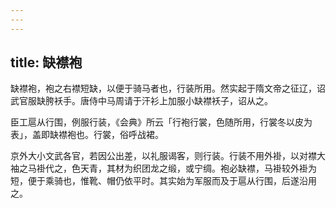 ```yaml
---
---
---
```

title: 缺襟袍
---



缺襟袍，袍之右襟短缺，以便于骑马者也，行装所用。然实起于隋文帝之征辽，诏武官服缺胯袄手。唐侍中马周请于汗衫上加服小缺襟袄子，诏从之。

臣工扈从行围，例服行装，《会典》所云「行袍行裳，色随所用，行裳冬以皮为表」，盖即缺襟袍也。行裳，俗呼战裙。

京外大小文武各官，若因公出差，以礼服谒客，则行装。行装不用外褂，以对襟大袖之马褂代之，色天青，其材为织团龙之缎，或宁绸。袍必缺襟，马褂较外褂为短，便于乘骑也，惟靴、帽仍依平时。其实始为军服而及于扈从行围，后遂沿用之。